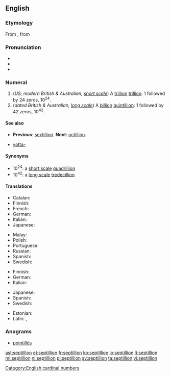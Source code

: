 {{also|Septillion}}
==English==

===Etymology===
From {{etyl|fr|en}} {{m|fr|septillion}}, from {{confix|sept|gloss1=seven|illion|lang=en}}

===Pronunciation===
* {{audio|En-us-septillion.ogg|Audio (US)|lang=en}}
* {{hyphenation|sep|til|lion|lang=en}}
* {{rhymes|ɪljən|lang=en}}

===Numeral===
{{head|en|numeral}}

# (''US; modern British & Australian, [[w:Long and short scales|short scale]]'') A [[trillion]] [[trillion]]: 1 followed by 24 zeros, 10<sup>24</sup>.
# (''dated British & Australian, [[w:Long and short scales|long scale]]'') A [[billion]] [[quintillion]]: 1 followed by 42 zeros, 10<sup>42</sup>.

====See also====
* {{qualifier|short and long scale}} '''Previous''': [[sextillion]]. '''Next''': [[octillion]].
*[[yotta-]]

====Synonyms====
* 10<sup>24</sup>: a [[w:Long and short scales|short scale]] [[quadrillion]]
* 10<sup>42</sup>: a [[w:Long and short scales|long scale]] [[tredecillion]]

====Translations====
{{trans-top|a trillion trillion, 10<sup>24</sup>}}
* Catalan: {{t+|ca|quadrilió}}
* Finnish: {{t+|fi|kvadriljoona}}
* French: {{t+|fr|quatrillion}}
* German: {{t+|de|Quadrillion|f}}
* Italian: {{t|it|quattrilione}}
* Japanese: {{t|ja|一秭|tr=isshi}}
{{trans-mid}}
* Malay: {{t|ms|septilion}}
* Polish: {{t+|pl|kwadrylion|m}}
* Portuguese: {{t+|pt|setilhão}}
* Russian: {{t+|ru|септиллио́н|m}}
* Spanish: {{t+|es|cuatrillón}}
* Swedish: {{t+|sv|kvadriljon|c}}
{{trans-bottom}}

{{trans-top|a billion quintillion, 10<sup>42</sup>}}
* Finnish: {{t|fi|septiljoona}}
* German: {{t+|de|Septillion|f}}
* Italian: {{t|it|settilione}}
{{trans-mid}}
* Japanese: {{t|ja|百正|tr=hyaku-sei}}
* Spanish: {{t+|es|septillón}}
* Swedish: {{t+|sv|septiljon|c}}
{{trans-bottom}}

{{checktrans-top}}
* Estonian: {{t-check|et|septiljon}}
* Latin: {{t-check|la|septillio}}, {{t-check|la|septillionis}}
{{checktrans-bottom}}

===Anagrams===
* [[pointillés#English|pointillés]]

[[Category:English cardinal numbers]]

[[ast:septillion]]
[[et:septillion]]
[[fr:septillion]]
[[ko:septillion]]
[[io:septillion]]
[[lt:septillion]]
[[ml:septillion]]
[[nl:septillion]]
[[pl:septillion]]
[[sv:septillion]]
[[ta:septillion]]
[[vi:septillion]]